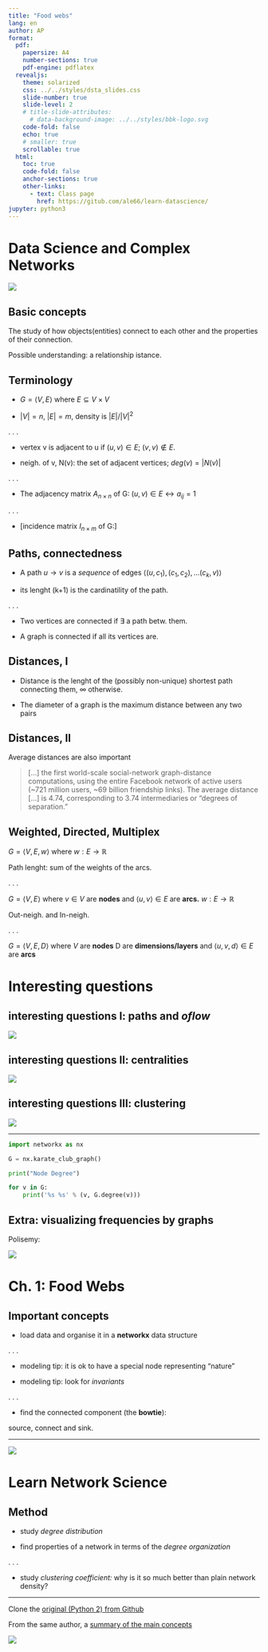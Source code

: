 ```yaml
---
title: "Food webs"
lang: en
author: AP 
format:
  pdf:
    papersize: A4
    number-sections: true
    pdf-engine: pdflatex
  revealjs: 
    theme: solarized
    css: ../../styles/dsta_slides.css
    slide-number: true
    slide-level: 2
    # title-slide-attributes:
      # data-background-image: ../../styles/bbk-logo.svg
    code-fold: false
    echo: true
    # smaller: true
    scrollable: true
  html:
    toc: true
    code-fold: false
    anchor-sections: true
    other-links:
      - text: Class page
        href: https://gitub.com/ale66/learn-datascience/
jupyter: python3
---
```


# Data Science and Complex Networks

[![](./imgs/caldarelli-cover.jpg)](http://book.complexnetworks.net/)


## Basic concepts

The study of how objects(entities) connect to each other and the properties of their connection.

Possible understanding: a relationship istance.

## Terminology

- $G=\langle V, E\rangle$ where $E\subseteq V \times V$

- $|V|=n$, $|E|=m$, density is $|E|/|V|^2$

. . .

- vertex v is adjacent to u if $(u, v)\in E;$ $(v, v)\not\in E.$

- neigh. of v, N(v): the set of adjacent vertices; $deg(v)=|N(v)|$

. . .

- The adjacency matrix $A_{n\times n}$ of G: $(u,v)\in E \leftrightarrow a_{ij}=1$

. . .

- [incidence matrix $I_{n\times m}$ of G:]

<!-- $I_k^T=[0,\dots 1_u, \dots 1_v, \dots 0]$ -->

## Paths, connectedness

- A path $u\rightarrow v$ is a *sequence* of edges $\langle (u, c_1), (c_1, c_2), \dots (c_k, v)\rangle$

- its lenght (k+1) is the cardinatility of the path.

. . .

- Two vertices are connected if $\exists$ a path betw. them.

- A graph is connected if all its vertices are.

## Distances, I

- Distance is the lenght of the (possibly non-unique) shortest path connecting them, $\infty$ otherwise.

- The diameter of a graph is the maximum distance between any two pairs

## Distances, II

Average distances are also important

[](https://arxiv.org/abs/1111.4570v3)

> [...] the first world-scale social-network graph-distance computations, using the entire Facebook network of active users (~721 million users, ~69 billion friendship links). 
> The average distance [...] is 4.74, corresponding to 3.74 intermediaries or "degrees of separation." 

## Weighted, Directed, Multiplex

$G=\langle V, E, w\rangle$ where $w: E\rightarrow \mathbb{R}$

Path lenght: sum of the weights of the arcs.

. . .  

$G=\langle V, E\rangle$ where $v\in V$ are __nodes__ and $\langle u, v\rangle\in E$ are __arcs.__ $w: E\rightarrow \mathbb{R}$

Out-neigh. and In-neigh.

. . .

$G=\langle V, E, D\rangle$ where $V$ are __nodes__ D are __dimensions/layers__ and $\langle u, v, d\rangle\in E$ are __arcs__  

<!-- ------------------------------------ -->
# Interesting questions

## interesting questions I: paths and *oflow*

[![](./imgs/karate_club-unlabeled.jpg)](www.jstor.org/stable/3629752?seq=1#page_scan_tab_contents)

## interesting questions II: centralities

[![](./imgs/karate_club-centrality.jpg)](https://www.jstor.org/stable/3629752?seq=1#page_scan_tab_contents)

## interesting questions III: clustering

[![](./imgs/karate_club-clustered.png)](https://en.wikipedia.org/wiki/Zachary%27s_karate_club)

-----

```python
import networkx as nx

G = nx.karate_club_graph()

print("Node Degree")

for v in G:
    print('%s %s' % (v, G.degree(v)))
```


## Extra: visualizing frequencies by graphs

Polisemy:

![](./imgs/polisemy-graph.jpg)


<!-- ------------------------------- -->
# Ch. 1: Food Webs

## Important concepts

- load data and organise it in a __networkx__ data structure

. . .

- modeling tip: it is ok to have a special node representing "nature"

- modeling tip: look for *invariants* 

. . .

- find the connected component (the __bowtie__):

source, connect and sink.

-----

![](./imgs/food_web.png)


# Learn Network Science

## Method

- study *degree distribution*

- find properties of a network in terms of the *degree organization*

. . .

- study *clustering coefficient:* why is it so much better than plain network density?


-----

Clone the [original (Python 2) from Github](https://github.com/datascienceandcomplexnetworks/book_code)

From the same author, a [summary of the main concepts](./caldarelli_introduction.pdf)

[![](./imgs/caldarelli-cover.jpg)](http://book.complexnetworks.net/)